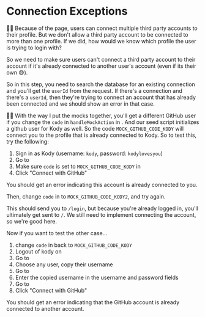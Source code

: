 # Connection Exceptions

👨‍💼 Because of the <LinkToApp to="/settings/profile/connections" /> page, users
can connect multiple third party accounts to their profile. But we don't allow
a third party account to be connected to more than one profile. If we did, how
would we know which profile the user is trying to login with?

So we need to make sure users can't connect a third party account to their
account if it's already connected to another user's account (even if its their
own 😅).

So in this step, you need to search the database for an existing connection and
you'll get the `userId` from the request. If there's a connection and there's a
`userId`, then they're trying to connect an account that has already been
connected and we should show an error in that case.

🧝‍♂️ With the way I put the mocks together, you'll get a different GitHub user if
you change the `code` in `handleMockAction`
in <InlineFile file="app/utils/providers/github.server.ts" />. And our seed
script initializes a github user for Kody as well. So the code
`MOCK_GITHUB_CODE_KODY` will connect you to the profile that is already
connected to Kody. So to test this, try the following:

1. Sign in as Kody (username: `kody`, password: `kodylovesyou`)
1. Go to <LinkToApp to="/settings/profile/connections" />
1. Make sure `code` is set to `MOCK_GITHUB_CODE_KODY`
   in <InlineFile file="app/utils/providers/github.server.ts" />
1. Click "Connect with GitHub"

You should get an error indicating this account is already connected to you.

Then, change `code`
in <InlineFile file="app/utils/providers/github.server.ts" /> to
`MOCK_GITHUB_CODE_KODY2`, and try again.

This should send you to `/login`, but because you're already logged in, you'll
ultimately get sent to `/`. We still need to implement connecting the account,
so we're good here.

Now if you want to test the other case...

1. change `code`
   in <InlineFile file="app/utils/providers/github.server.ts" /> back to
   `MOCK_GITHUB_CODE_KODY`
1. Logout of kody on <LinkToApp to="/users/kody" />
1. Go to <LinkToApp to="/users" />
1. Choose any user, copy their username
1. Go to <LinkToApp to="/login" />
1. Enter the copied username in the username and password fields
1. Go to <LinkToApp to="/settings/profile/connections" />
1. Click "Connect with GitHub"

You should get an error indicating that the GitHub account is already connected
to another account.
